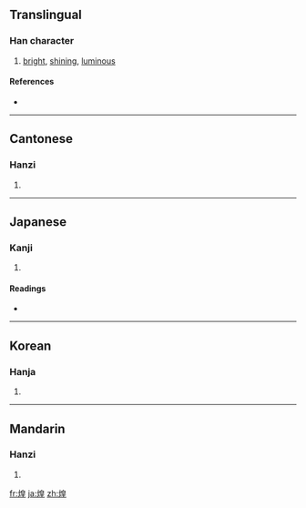 ==Translingual==

===Han character===
{{Han char|rn=86|rad=火|as=09|sn=13|four=9681<sub>4</sub>|canj=火竹日土 (FHAG)}}

# [[bright]], [[shining]], [[luminous]]

====References====
* {{Han ref|kx=0676.070|dkj=19181|dj=1087.120|hdz=32218.160|uh=714C|ud=29004|bh=B7D7|bd=47063}}

----

==Cantonese==

===Hanzi===
{{yue-hanzi|jyut=|y=wong4}}

# {{defn|Cantonese|sort=火09}}

----

==Japanese==

===Kanji===
{{ja-kanji|grade=|rs=火09}}

# {{defn|Japanese|sort=火09}}

====Readings====
* {{ja-readings|on=[[こう]] (kō)|kun=[[きらめく]] (kirameku), [[きららか]] (kiraraka)}}

----

==Korean==

===Hanja===
{{ko-hanja|hangeul=황|eumhun=|rv=hwang|mr=hwang|y=hwang}}

# {{defn|Korean|sort=火09}}

----

==Mandarin==

===Hanzi===
{{cmn-hanzi|pin=[[huáng]] ([[huang2]])|wg=huang<sup>2</sup>}}

# {{defn|Mandarin|sort=火09}}

[[fr:煌]]
[[ja:煌]]
[[zh:煌]]